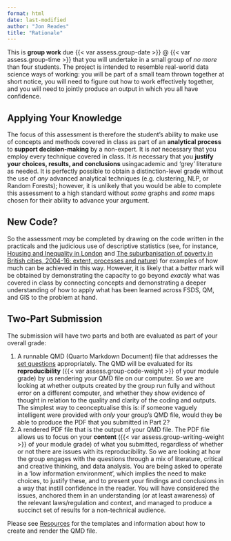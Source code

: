 ```yaml
---
format: html
date: last-modified
author: "Jon Reades"
title: "Rationale"
---
```


This is **group work** due {{< var assess.group-date >}} @ {{< var assess.group-time >}} that you will undertake in a small group of *no more* than four students. The project is intended to resemble real-world data science ways of working: you will be part of a small team thrown together at short notice, you will need to figure out how to work effectively together, and you will need to jointly produce an output in which you all have confidence. 

## Applying Your Knowledge

The focus of this assessment is therefore the student's ability to make use of concepts and methods covered in class as part of an **analytical process** to **support decision-making** by a non-expert. It is *not* necessary that you employ every technique covered in class. It *is* necessary that you **justify your choices, results, and conclusions** usingacademic and 'grey' literature as needed. It is perfectly possible to obtain a distinction-level grade without the use of *any* advanced analytical techniques (e.g. clustering, NLP, or Random Forests); however, it is unlikely that you would be able to complete this assessment to a high standard without *some* graphs and *some* maps chosen for their ability to advance your argument.

## New Code?

So the assessment *may* be completed by drawing on the code written in the practicals and the judicious use of descriptive statistics (see, for instance, [Housing and Inequality in London](https://www.centreforlondon.org/publication/housing-and-inequality-in-london/) and [The suburbanisation of poverty in British cities, 2004-16: extent, processes and nature](https://www.tandfonline.com/doi/full/10.1080/02723638.2017.1405689)) for examples of how much can be achieved in this way. However, it is likely that a *better* mark will be obtained by demonstrating the capacity to go beyond *exactly* what was covered in class by connecting concepts and demonstrating a deeper understanding of how to apply what has been learned across FSDS, QM, and GIS to the problem at hand. 

## Two-Part Submission

The submission will have two parts and both are evaluated as part of your overall grade:

1. A runnable QMD (Quarto Markdown Document) file that addresses the [set questions](./content.qmd) appropriately. The QMD will be evaluated for its **reproducibility** ({{< var assess.group-code-weight >}} of your module grade) by us rendering your QMD file on our computer. So we are looking at whether outputs created by the group run fully and without error on a different computer, and whether they show evidence of thought in relation to the quality and clarity of the coding and outputs. The simplest way to ceonceptualise this is: if someone vaguely intelligent were provided with *only* your group's QMD file, would they be able to produce the PDF that you submitted in Part 2?
2. A rendered PDF file that is the output of your QMD file. The PDF file allows us to focus on your **content** ({{< var assess.group-writing-weight >}} of your module grade) of what you submitted, regardless of whether or not there are issues with its reproducibility. So we are looking at how the group engages with the questions through a mix of literature, critical and creative thinking, and data analysis. You are being asked to operate in a 'low information environment', which implies the need to make choices, to justify these, and to present your findings and conclusions in a way that instill confidence in the reader. You will have considered the issues, anchored them in an understanding (or at least awareness) of the relevant laws/regulation and context, and managed to produce a succinct set of results for a non-technical audience.

Please see [Resources](./resources.qmd) for the templates and information about how to create and render the QMD file.
